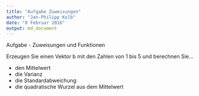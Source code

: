 ```yaml
---
title: "Aufgabe Zuweisungen"
author: "Jan-Philipp Kolb"
date: "8 Februar 2016"
output: md_document
---
```



Aufgabe - Zuweisungen und Funktionen

Erzeugen Sie einen Vektor b mit den Zahlen von 1 bis 5 und berechnen Sie...


- den Mittelwert
- die Varianz
- die Standardabweichung
- die quadratische Wurzel aus dem Mittelwert